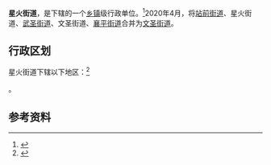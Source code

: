 {{中国乡级行政区|21/10/02/001/000
| 电话区号 = 419
}}

'''星火街道'''，是{{PRC admin/fullname|21/10/02/001/000|3}}下辖的一个[[乡镇|乡镇]]级行政单位。<ref>{{PRC admin/ref sgc|{{PRC admin/parent|21/10/02/001/000}}}}</ref>2020年4月，将[[站前街道|站前街道]]、星火街道、[[武圣街道|武圣街道]]、文圣街道、[[襄平街道|襄平街道]]合并为[[文圣街道|文圣街道]]。

== 行政区划 ==

星火街道下辖以下地区：<ref>{{PRC admin/ref sgc|21/10/02/001/000}}</ref>

{{PRC admin/children|21/10/02/001/000}}。

== 参考资料 ==

{{reflist}}

{{行政区划小作品}}
{{PRC admin/navcat|21/10/02/001/000}}